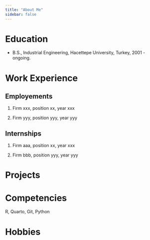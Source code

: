 ```yaml
---
title: "About Me"
sidebar: false 
---
```


# Education

-   B.S., Industrial Engineering, Hacettepe University, Turkey, 2001 - ongoing.

# Work Experience

## Employements

1.  Firm xxx, position xx, year xxx

2.  Firm yyy, position yyy, year yyy

## Internships

1.  Firm aaa, position xx, year xxx

2.  Firm bbb, position yyy, year yyy

# Projects

# Competencies

R, Quarto, Git, Python

# Hobbies
